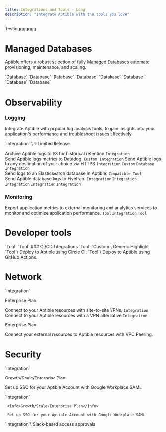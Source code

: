 ```yaml
---
title: Integrations and Tools - Long
description: "Integrate Aptible with the tools you love"
---
```


Testinggggggg

# Managed Databases
Aptible offers a robust selection of fully [Managed Databases](/docs/databases) automate provisioning, maintenance, and scaling.


<CardGroup cols={2}>
  <Card title="CouchDB" icon="database" iconType="thin">
  `Database`
  </Card>
  <Card title="Elasticsearch" icon="database" iconType="thin">
  `Database`
  </Card>
  <Card title="InfluxDB" icon="database" iconType="thin">
  `Database`
  </Card>
  <Card title="MongoDB" icon="database" iconType="thin">
  `Database`
  </Card>
  <Card title="PostgreSQL" icon="database" iconType="thin">
  `Database`
  </Card>
  <Card title="RabbitMQ" icon="database" iconType="thin">
  `Database `
  </Card>
  <Card title="Redis" icon="database" iconType="thin">
  `Database`
  </Card>
  <Card title="SFTP" icon="database" iconType="thin">
  `Database`

  </Card>
</CardGroup>

# Observability

### Logging

Integrate Aptible with popular log analysis tools, to gain insights into your application's performance and troubleshoot issues effectively.

<CardGroup cols={2}>
  <Card title="Amazon S3" icon="aws" iconType="thin">
  `Integration` \
  <Tooltip tip="This feature is only available in limited release. Contact Aptible Support to request access. ">✨Limited Release</Tooltip>

  Archive Aptible logs to S3 for historical retention
  </Card>
  <Card title="Datadog" icon="file-import" iconType="thin">
  `Integration`\
Send Aptible logs metrics to Datadog.
  </Card>
   <Card title="Custom - HTTPS" icon="globe" iconType="thin">
  `Custom Integration`
Send Aptible logs to any destination of your choice via HTTPS
  </Card>
   <Card title="Custom - Syslog" icon="globe" iconType="thin">
   `Integration` `Custom`
  </Card>
  <Card title="Elasticsearch" icon="database" iconType="thin">
  `Database` `Integration`\
Send logs to an Elasticsearch database in Aptible.
  </Card>
  <Card title="Fivetran" icon="file-import" iconType="thin">
  `Compatible Tool`\
Send Aptible database logs to Fivetran.
  </Card>
  <Card title="Logentries" icon="file-import" iconType="thin">
  `Integration`
  </Card>
  <Card title="LogDNA" icon="file-import" iconType="thin">
  `Integration`
  </Card>
  <Card title="Logstash" icon="file-import" iconType="thin">
  `Integration`
  </Card>
  <Card title="Papertrail" icon="file-import" iconType="thin">
  `Integration`
  </Card>
  <Card title="Sumo Logic" icon="file-import" iconType="thin">
  `Integration`
  </Card>

</CardGroup>

### Monitoring

Export application metrics to external monitoring and analytics services to monitor and optimize application performance.
<CardGroup cols={2}>
<Card title="Datadog - APM" icon="file-import" iconType="thin" href="">
`Tool`
</Card>
<Card title="Datadog - Container Monitoring" icon="file-import" iconType="thin" href="">
`Integration`
</Card>
<Card title="Terraform" icon="code-compare" iconType="thin" href="">
`Tool`
</Card>
</CardGroup>


# Developer tools
<CardGroup cols={2}>
<Card title="Aptible CLI" icon="terminal" iconType="thin" href="">
`Tool`
</Card>
<Card title="Terraform" icon="code-compare" iconType="thin" href="">
`Tool`
</Card>
</CardGroup>
### CI/CD Integrations
<CardGroup cols={2}>
  <Card title="Custom CI/CD" icon="code-merge" iconType="thin">
  `Tool` `Custom`\
  Generic Highlight
  </Card>
  <Card title="Circle CI" icon="code-merge" iconType="thin">
  `Tool`\
  Deploy to Aptible using Circle CI.
  </Card>
  <Card title="GitHub Actions" icon="code-merge" iconType="thin">
  `Tool`\
  Deploy to Aptible using GitHub Actions.
  </Card>


</CardGroup>

# Network

<CardGroup cols={2}>
<Card title="Site-to-site VPNs " icon="chart-network" iconType="thin">
  `Integration`

  <Info>Enterprise Plan</Info>

Connect to your Aptible resources with site-to-site VPNs.
</Card>
 <Card title="Twingate" icon="lock" iconType="thin">
  `Integration`\
  Connect to your Aptible resources with a VPN alternative
  </Card>
  <Card title="VPC Peering" icon="chart-network" iconType="thin">
  `Integration`

<Info>Enterprise Plan</Info>

Connect your external resources to Aptible resources with VPC Peering.
  </Card>

</CardGroup>

# Security
<CardGroup cols={2}>
  <Card title="Google Workplace SAML" icon="lock" iconType="thin">
   `Integration`

   <Info>Growth/Scale/Enterprise Plan</Info>

Set up SSO for your Aptible Account with Google Workplace SAML

  </Card>
    <Card title="Okta SAML" icon="lock" iconType="thin">
     `Integration`

     <Info>Growth/Scale/Enterprise Plan</Info>

     Set up SSO for your Aptible Account with Google Workplace SAML

  </Card>
  <Card title="Sym" icon="lock" iconType="thin">
   `Integration`\
   Slack-based access approvals
     </Card>

</CardGroup> 
